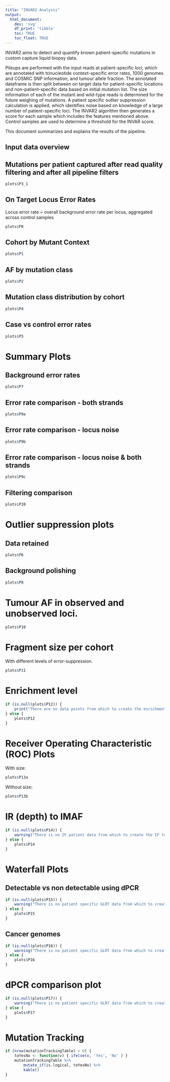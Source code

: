 ```yaml
---
title: "INVAR2 Analysis"
output:
  html_document:
    dev: 'svg'
    df_print: 'tibble'
    toc: TRUE
    toc_float: TRUE
---
```


INVAR2 aims to detect and quantify known patient-specific mutations in custom capture liquid biopsy data. 

Pileups are performed with the input reads at patient-specific loci, which are annotated with trinucleotide context-specific error rates, 1000 genomes and COSMIC SNP information, and tumour allele fraction. The annotated dataframe is then split between on target data for patient-specific locations and non-patient-specific data based on initial mutation list. The size information of each of the mutant and wild-type reads is determined for the future weighing of mutations. A patient specific outlier suppression calculation is applied, which identifies noise based on knowledge of a large number of patient-specific loci. The INVAR2 algorithm then generates a score for each sample which includes the features mentioned above. Control samples are used to determine a threshold for the INVAR score.

This document summarizes and explains the results of the pipeline.


## Input data overview

## Mutations per patient captured after read quality filtering and after all pipeline filters

```r
plots$P3_1
```


## On Target Locus Error Rates

Locus error rate = overall background error rate per locus, aggregated across control samples

```r
plots$P0
```

## Cohort by Mutant Context

```r
plots$P1
```

## AF by mutation class

```r
plots$P2
```


## Mutation class distribution by cohort

```r
plots$P4
```

## Case vs control error rates

```r
plots$P5
```

# Summary Plots

## Background error rates

```r
plots$P7
```

## Error rate comparison - both strands

```r
plots$P9a
```

## Error rate comparison - locus noise

```r
plots$P9b
```

## Error rate comparison - locus noise &amp; both strands

```r
plots$P9c
```

## Filtering comparison

```r
plots$P20
```

# Outlier suppression plots

## Data retained

```r
plots$P6
```

## Background polishing

```r
plots$P8
```

# Tumour AF in observed and unobserved loci.

```r
plots$P10
```

# Fragment size per cohort

With different levels of error-suppression.

```r
plots$P11
```

# Enrichment level

```r
if (is.null(plots$P12)) {
    print("There are no data points from which to create the enrichment level plot.")
} else {
    plots$P12
}
```

# Receiver Operating Characteristic (ROC) Plots

With size:

```r
plots$P13a
```

Without size:

```r
plots$P13b
```

# IR (depth) to IMAF

```r
if (is.null(plots$P14)) {
    warning("There is no IF patient data from which to create the IF to IMAF plot.")
} else {
    plots$P14
}
```

# Waterfall Plots

## Detectable vs non detectable using dPCR

```r
if (is.null(plots$P15)) {
    warning("There is no patient specific GLRT data from which to create the detectable/non detectable plot.")
} else {
    plots$P15
}
```

## Cancer genomes

```r
if (is.null(plots$P16)) {
    warning("There is no patient specific GLRT data from which to create the cancer genomes waterfall plot.")
} else {
    plots$P16
}
```

# dPCR comparison plot

```r
if (is.null(plots$P17)) {
    warning("There is no patient specific GLRT data from which to create the dPCR comparison plot.")
} else {
    plots$P17
}
```

# Mutation Tracking

```r
if (nrow(mutationTrackingTable) > 0) {
    toYesNo <- function(v) { ifelse(v, 'Yes', 'No' ) }
    mutationTrackingTable %>%
        mutate_if(is.logical, toYesNo) %>%
        kable()
}
```
